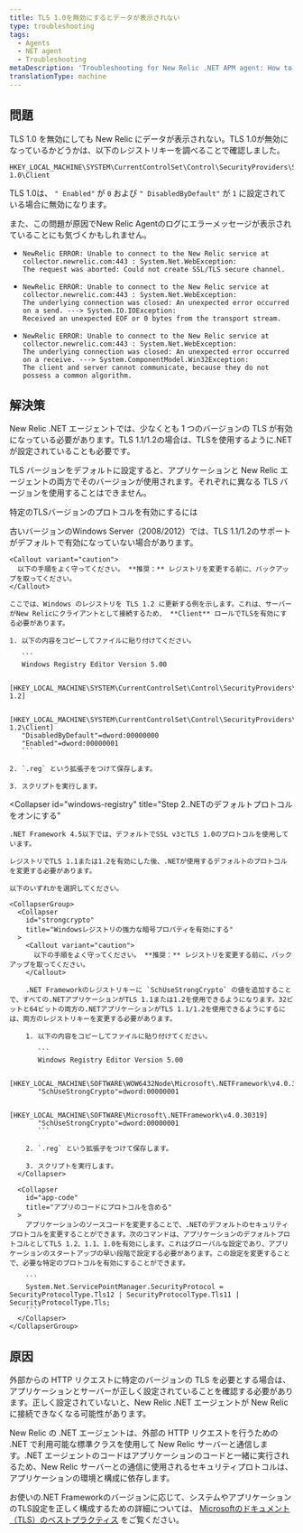 ```yaml
---
title: TLS 1.0を無効にするとデータが表示されない
type: troubleshooting
tags:
  - Agents
  - NET agent
  - Troubleshooting
metaDescription: 'Troubleshooting for New Relic .NET APM agent: How to configure your TLS protocol preferences for your .NET application and environment.'
translationType: machine
---
```


## 問題

TLS 1.0 を無効にしても New Relic にデータが表示されない。TLS 1.0が無効になっているかどうかは、以下のレジストリキーを調べることで確認しました。

```
HKEY_LOCAL_MACHINE\SYSTEM\CurrentControlSet\Control\SecurityProviders\SCHANNEL\Protocols\TLS 1.0\Client
```

TLS 1.0は、 `" Enabled"` が `0` および `" DisabledByDefault"` が `1` に設定されている場合に無効になります。

また、この問題が原因でNew Relic Agentのログにエラーメッセージが表示されていることにも気づくかもしれません。

* ```
  NewRelic ERROR: Unable to connect to the New Relic service at collector.newrelic.com:443 : System.Net.WebException: 
  The request was aborted: Could not create SSL/TLS secure channel.
  ```
* ```
  NewRelic ERROR: Unable to connect to the New Relic service at collector.newrelic.com:443 : System.Net.WebException: 
  The underlying connection was closed: An unexpected error occurred on a send. ---> System.IO.IOException: 
  Received an unexpected EOF or 0 bytes from the transport stream.
  ```
* ```
  NewRelic ERROR: Unable to connect to the New Relic service at collector.newrelic.com:443 : System.Net.WebException: 
  The underlying connection was closed: An unexpected error occurred on a receive. ---> System.ComponentModel.Win32Exception: 
  The client and server cannot communicate, because they do not possess a common algorithm.
  ```

## 解決策

New Relic .NET エージェントでは、少なくとも 1 つのバージョンの TLS が有効になっている必要があります。TLS 1.1/1.2の場合は、TLSを使用するように.NETが設定されていることも必要です。

<Callout variant="important">
  TLS バージョンをデフォルトに設定すると、アプリケーションと New Relic エージェントの両方でそのバージョンが使用されます。それぞれに異なる TLS バージョンを使用することはできません。
</Callout>

特定のTLSバージョンのプロトコルを有効にするには

<CollapserGroup>
  <Collapser
    id="windows-registry"
    title="Step 1.WindowsレジストリでTLSプロトコルを有効にします。"
  >
    古いバージョンのWindows Server（2008/2012）では、TLS 1.1/1.2のサポートがデフォルトで有効になっていない場合があります。

    <Callout variant="caution">
      以下の手順をよく守ってください。 **推奨：** レジストリを変更する前に、バックアップを取ってください。
    </Callout>

    ここでは、Windows のレジストリを TLS 1.2 に更新する例を示します。これは、サーバーがNew Relicにクライアントとして接続するため、 **Client** ロールでTLSを有効にする必要があります。

    1. 以下の内容をコピーしてファイルに貼り付けてください。

       ```
       Windows Registry Editor Version 5.00

       [HKEY_LOCAL_MACHINE\SYSTEM\CurrentControlSet\Control\SecurityProviders\SCHANNEL\Protocols\TLS 1.2]

       [HKEY_LOCAL_MACHINE\SYSTEM\CurrentControlSet\Control\SecurityProviders\SCHANNEL\Protocols\TLS 1.2\Client]
       "DisabledByDefault"=dword:00000000
       "Enabled"=dword:00000001
       ```

    2. `.reg` という拡張子をつけて保存します。

    3. スクリプトを実行します。
  </Collapser>

  <Collapser
    id="windows-registry"
    title="Step 2..NETのデフォルトプロトコルをオンにする"
  >
    .NET Framework 4.5以下では、デフォルトでSSL v3とTLS 1.0のプロトコルを使用しています。

    レジストリでTLS 1.1または1.2を有効にした後、.NETが使用するデフォルトのプロトコルを変更する必要があります。

    以下のいずれかを選択してください。

    <CollapserGroup>
      <Collapser
        id="strongcrypto"
        title="Windowsレジストリの強力な暗号プロパティを有効にする"
      >
        <Callout variant="caution">
          以下の手順をよく守ってください。 **推奨：** レジストリを変更する前に、バックアップを取ってください。
        </Callout>

        .NET Frameworkのレジストリキーに `SchUseStrongCrypto` の値を追加することで、すべての.NETアプリケーションがTLS 1.1または1.2を使用できるようになります。32ビットと64ビットの両方の.NETアプリケーションがTLS 1.1/1.2を使用できるようにするには、両方のレジストリキーを変更する必要があります。

        1. 以下の内容をコピーしてファイルに貼り付けてください。

           ```
           Windows Registry Editor Version 5.00

           [HKEY_LOCAL_MACHINE\SOFTWARE\WOW6432Node\Microsoft\.NETFramework\v4.0.30319] 
           "SchUseStrongCrypto"=dword:00000001

           [HKEY_LOCAL_MACHINE\SOFTWARE\Microsoft\.NETFramework\v4.0.30319]
           "SchUseStrongCrypto"=dword:00000001
           ```

        2. `.reg` という拡張子をつけて保存します。

        3. スクリプトを実行します。
      </Collapser>

      <Collapser
        id="app-code"
        title="アプリのコードにプロトコルを含める"
      >
        アプリケーションのソースコードを変更することで、.NETのデフォルトのセキュリティプロトコルを変更することができます。次のコマンドは、アプリケーションのデフォルトプロトコルとしてTLS 1.2、1.1、1.0を有効にします。これはグローバルな設定であり、アプリケーションのスタートアップの早い段階で設定する必要があります。この設定を変更することで、必要な特定のプロトコルを有効にすることができます。

        ```
        System.Net.ServicePointManager.SecurityProtocol = SecurityProtocolType.Tls12 | SecurityProtocolType.Tls11 | SecurityProtocolType.Tls;
        ```
      </Collapser>
    </CollapserGroup>
  </Collapser>
</CollapserGroup>

## 原因

外部からの HTTP リクエストに特定のバージョンの TLS を必要とする場合は、アプリケーションとサーバーが正しく設定されていることを確認する必要があります。正しく設定されていないと、New Relic .NET エージェントが New Relic に接続できなくなる可能性があります。

New Relic の .NET エージェントは、外部の HTTP リクエストを行うための .NET で利用可能な標準クラスを使用して New Relic サーバーと通信します。.NET エージェントのコードはアプリケーションのコードと一緒に実行されるため、New Relic サーバーとの通信に使用されるセキュリティプロトコルは、アプリケーションの環境と構成に依存します。

お使いの.NET Frameworkのバージョンに応じて、システムやアプリケーションのTLS設定を正しく構成するための詳細については、 [Microsoftのドキュメント（TLS）のベストプラクティス](https://docs.microsoft.com/en-us/dotnet/framework/network-programming/tls) をご覧ください。
